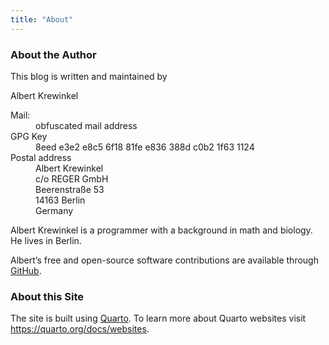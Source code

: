```yaml
---
title: "About"
---
```


### About the Author

This blog is written and maintained by

::: {#albertkrewinkel vocab="http://schema.org/" typeof="Person"}
[Albert Krewinkel]{property="name"}

Mail:
:   [[obfuscated mail address]{}]{.obfuscated-mail-address
    data-domain="zeitkraut.de" data-user="albert"}

GPG Key
:   8eed e3e2 e8c5 6f18 81fe  e836 388d c0b2 1f63 1124

Postal address
:   :::: address
    | Albert Krewinkel
    | c/o REGER GmbH
    | Beerenstraße 53
    | 14163 Berlin
    | Germany
    ::::
:::

Albert Krewinkel is a programmer with a background in math and biology. He
lives in Berlin.

Albert’s free and open-source software contributions are available
through [GitHub](https://github.com/tarleb/).

### About this Site

The site is built using [Quarto](https://quarto.org). To learn
more about Quarto websites visit
<https://quarto.org/docs/websites>.
